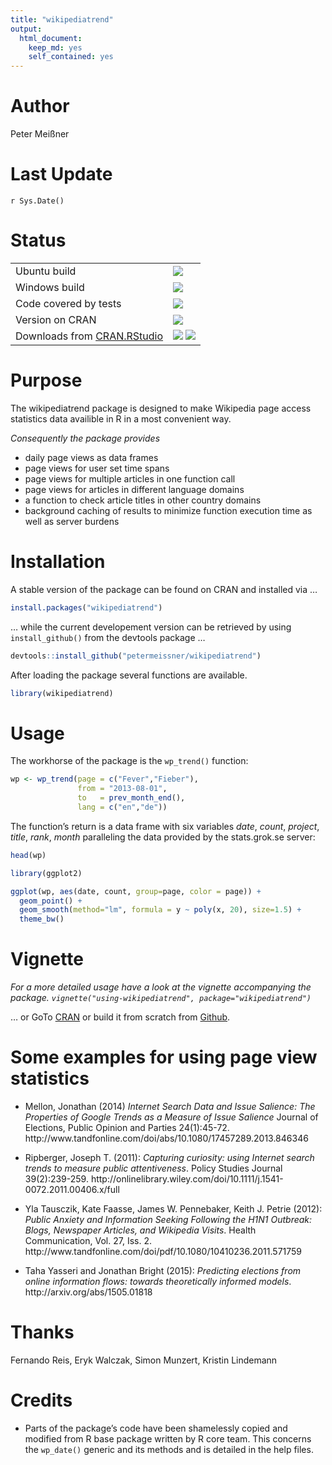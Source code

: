 ```yaml
---
title: "wikipediatrend"
output:
  html_document:
    keep_md: yes
    self_contained: yes
---
```


# Author

Peter Meißner



# Last Update

`r Sys.Date()`



# Status

<table>
<tr>
<td> 
Ubuntu build </td>
<td> 
<img src="https://api.travis-ci.org/petermeissner/wikipediatrend.svg?branch=master">
</td>
</tr>
<tr>
<td> 
Windows build
</td>
<td> 
<img src="http://ci.appveyor.com/api/projects/status/github/petermeissner/wikipediatrend">
</td>
</tr>
<tr>
<td> 
Code covered by tests
</td>
<td> 
<img src="https://coveralls.io/repos/petermeissner/wikipediatrend/badge.svg">
</td>
</tr>
<tr>
<td>
Version on CRAN  
</td> 
<td>
<img src="http://www.r-pkg.org/badges/version/wikipediatrend">
</td>
</tr>
<tr>
<td>
Downloads from <a href='http://cran.rstudio.com/'>CRAN.RStudio</a>
</td>
<td>
<img src="http://cranlogs.r-pkg.org/badges/grand-total/wikipediatrend">
<img src="http://cranlogs.r-pkg.org/badges/wikipediatrend">
</td>
</tr>
</table>





# Purpose

The wikipediatrend package is designed to make Wikipedia page access statistics data availible in R in a most convenient way. 

*Consequently the package provides* 

- daily page views as data frames 
- page views for user set time spans
- page views for multiple articles in one function call
- page views for articles in different language domains
- a function to check article titles in other country domains
- background caching of results to minimize function execution time as well as server burdens






# Installation 

A stable version of the package can be found on CRAN and installed via ...
```r
install.packages("wikipediatrend")
```

... while the current developement version can be retrieved by using `install_github()` from the devtools package ... 

```r
devtools::install_github("petermeissner/wikipediatrend")
```

After loading the package several functions are available.

```r
library(wikipediatrend)
```




# Usage


The workhorse of the package is the `wp_trend()` function:

```r
wp <- wp_trend(page = c("Fever","Fieber"), 
               from = "2013-08-01", 
               to   = prev_month_end(), 
               lang = c("en","de"))
```

The function's return is a data frame with six variables *date*, *count*, *project*, *title*, *rank*, *month* paralleling the data provided by the stats.grok.se server:

```r
head(wp)
```

```r
library(ggplot2)

ggplot(wp, aes(date, count, group=page, color = page)) + 
  geom_point() +
  geom_smooth(method="lm", formula = y ~ poly(x, 20), size=1.5) +
  theme_bw()
```




# Vignette

*For a more detailed usage have a look at the vignette accompanying the package. `vignette("using-wikipediatrend", package="wikipediatrend")`*

... or GoTo [CRAN](http://cran.r-project.org/web/packages/wikipediatrend/index.html) or build it from scratch from [Github](https://raw.githubusercontent.com/petermeissner/wikipediatrend/master/vignettes/using-wikipediatrend.Rmd).



# Some examples for using page view statistics


- Mellon, Jonathan (2014) *Internet Search Data and Issue Salience: The Properties of Google Trends as a Measure of Issue Salience* Journal of Elections, Public Opinion and Parties 24(1):45-72.
http://www.tandfonline.com/doi/abs/10.1080/17457289.2013.846346 

- Ripberger, Joseph T. (2011): *Capturing curiosity: using Internet search trends to measure public attentiveness*. Policy Studies Journal 39(2):239-259.
http://onlinelibrary.wiley.com/doi/10.1111/j.1541-0072.2011.00406.x/full

- Yla Tausczik, Kate Faasse, James W. Pennebaker, Keith J. Petrie (2012): *Public Anxiety and Information Seeking Following the H1N1 Outbreak: Blogs, Newspaper Articles, and Wikipedia Visits*. Health Communication, Vol. 27, Iss. 2.
 http://www.tandfonline.com/doi/pdf/10.1080/10410236.2011.571759

- Taha Yasseri and Jonathan Bright (2015): *Predicting elections from online information flows: towards theoretically informed models*. http://arxiv.org/abs/1505.01818

 




# Thanks 

Fernando Reis, Eryk Walczak, Simon Munzert, Kristin Lindemann





# Credits

- Parts of the package's code have been shamelessly copied and modified from R base package written by R core team. This concerns the `wp_date()` generic and its methods and is detailed in the help files. 







